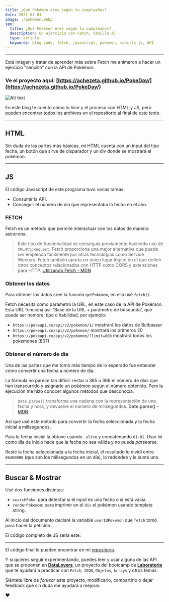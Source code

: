 ```yaml
---
title: ¿Qué Pokémon eres según tu cumpleaños?
date: 2021-01-01
image: ./pokemon.webp
seo:
  title: ¿Qué Pokémon eres según tu cumpleaños? 
  description: Un ejercicio con Fetch, Vanilla JS
  type: article
  keywords: blog code, fetch, javascript, pokemon, vanilla js, API
---
```


---

Está imágen y tratar de aprender más sobre Fetch me animaron a hacer un ejercicio "sencillo" con la API de Pokémon.

### Ve el proyecto aquí: [https://achezeta.github.io/PokeDay/](https://achezeta.github.io/PokeDay/)

![Alt text](https://miro.medium.com/v2/resize:fit:720/format:webp/1*mEkkREm7zN7MNPpEJpzDbA.png)

En este blog te cuento cómo lo hice y el proceso con HTML y JS, pero pueden encontrar todos los archivos en el repositorio al final de este texto.

---

## HTML

Sin duda de las partes más básicas, mi HTML cuenta con un input del tipo fecha, un botón que sirve de disparador y un div donde se mostrará el pokémon.

<script src="[https://gist.github.com/AcheZeta/fb460bd9a23c0c1302413cc5fe5c21f5.js](https://gist.github.com/AcheZeta/fb460bd9a23c0c1302413cc5fe5c21f5.js)"></script>

---

## JS

El código Javascript de este programa tuvo varias tareas:

- Consumir la API.
- Conseguir el número de día que representaba la fecha en el año.

### FETCH

Fetch es un método que permite interactuar con los datos de manera asíncrona.

> Este tipo de funcionalidad se conseguía previamente haciendo uso de `XMLHttpRequest`.
Fetch proporciona una mejor alternativa que puede ser empleada fácilmente por otras tecnologías como Service Workers.
Fetch también aporta un único lugar lógico en el que definir otros conceptos relacionados con HTTP como CORS y extensiones para HTTP.
[Utilizando Fetch - MDN](https://developer.mozilla.org/es/docs/Web/API/Fetch_API/Using_Fetch)
> 

### Obtener los datos

Para obtener los datos creé la función `getPokemon`, en ella usé `fetch()`.

Fetch necesita como parámetro la URL, en este caso de la API de Pokémon. Esta URL funciona así: 'Base de la URL + parámetro de búsqueda', que puede ser nombre, tipo o habilidad, por ejemplo:

- `https://pokeapi.co/api/v2/pokemon/1/` mostrará los datos de Bulbasaur
- `https://pokeapi.co/api/v2/pokemon/` mostrará los primeros 20
- `https://pokeapi.co/api/v2/pokemon/?limit=808` mostrará todos los pokemones (807)

<script src="[https://gist.github.com/AcheZeta/1159eff6df3e2b14f2dbee551f2fcf40.js](https://gist.github.com/AcheZeta/1159eff6df3e2b14f2dbee551f2fcf40.js)"></script>

### Obtener el número de día

Una de las partes que me tomó más tiempo de lo esperado fue entender cómo convertir una fecha a número de día.

La fórmula no parece tan difícil: restar a 365 o 366 el número de días que han transcurrido y asignarle un pokémon según el número obtenido. Pero la ejecución me hizo conocer algunos métodos que desconocía.

> `Date.parse()` transforma una cadena con la representación de una fecha y hora, y devuelve el número de milisegundos.
**Date.parse() -** [MDN](https://developer.mozilla.org/es/docs/Web/JavaScript/Reference/Global_Objects/Date/parse)
> 

Así que usé este método para convertir la fecha seleccionada y la fecha inicial a milisegundos.

Para la fecha inicial la obtuve usando `.slice` y concatenando `01-01`. Usar `00` como día de inicio hace que la fecha no sea válida y no pueda *parsearse*.

Resté la fecha seleccionada a la fecha inicial, el resultado lo dividí entre `86400000` (que son los milisegundos en un día), lo redondeé y le sumé uno.

---

## Buscar & Mostrar

Usé dos funciones distintas:

- `searchPoke`: para detectar si el input es una fecha o si está vacía.
- `renderPokemon`: para imprimir en el `div` el pokémon usando template string.

<script src="[https://gist.github.com/AcheZeta/4f4c550ca261f3e6dd296d761aa5aedc.js](https://gist.github.com/AcheZeta/4f4c550ca261f3e6dd296d761aa5aedc.js)"></script>

Al inicio del documento declaré la variable `userIdPokemon` que `fetch` tomó para hacer la petición.

El código completo de JS sería este:

<script src="[https://gist.github.com/AcheZeta/5d34799ef27cf423ef57d174b3a30409.js](https://gist.github.com/AcheZeta/5d34799ef27cf423ef57d174b3a30409.js)"></script>

---

El código final lo pueden encontrar en mi [repositorio](https://github.com/AcheZeta/PokeDay).

Y si quieres seguir experimentando, puedes leer y usar alguna de las API que se proponen en [**DataLovers**](https://github.com/Laboratoria/LIM012-data-lovers), un proyecto del bootcamp de [**Laboratoria**](https://www.laboratoria.la/) que te ayudará a practicar con `Fetch`, `JSON`, `Objetos`, `Arrays` y otros temas.

Siéntete libre de *forkear* este proyecto, modificarlo, compartirlo o dejar feedback que sin duda me ayudará a mejorar.

❤